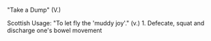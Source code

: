"Take a Dump"
(V.)

Scottish Usage: "To let fly the 'muddy joy'."
(v.) 1. Defecate, squat and discharge one's bowel movement

{{rfd}}